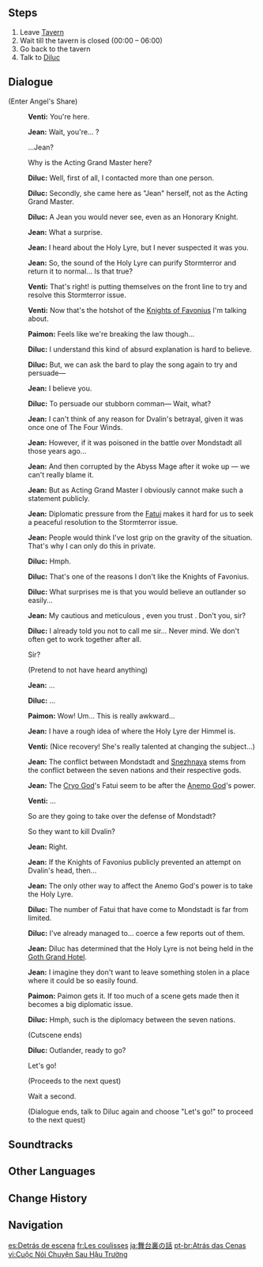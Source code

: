 {{About|the quest|the event quest|Behind the Scenes (Event Quest)|the Behind the Scenes Series about the development of Genshin Impact|Developer Insight}}
{{Quest Infobox
|id            = 00377
|image         = Archon Quest C0A2 Behind the Scenes.png
|type          = Archon
|chapter       = Prologue
|actNum        = II
|act           = For a Tomorrow Without Tears
|part          = 8
|startLocation = [[Mondstadt City|Mondstadt]], [[Mondstadt]]
|region        = Mondstadt
|area          = Starfell Valley
|subarea       = Mondstadt City
|prev          = Wild Escape
|next          = Chasing Shadows
|rewards       = Adventure EXP*175;Mora*4,225;Character EXP*2,200;Fine Enhancement Ore*4
|characters    = Diluc;Jean;Paimon;Traveler;Venti
|voiced        = yes
}}
{{TeyvatQuest|0|2|part=8}}
==Steps==
# Leave [[Angel's Share|Tavern]]
# Wait till the tavern is closed (00:00 – 06:00)
# Go back to the tavern
# Talk to [[Diluc]]

==Dialogue==
{{Quest Description|In your haste fleeing the confusion you found yourself in Diluc's tavern, where &mdash; to your surprise &mdash; he decided to help hide you. Diluc agrees to meet back at the tavern after nightfall with his "contacts" &mdash; who could they be?}}
{{Dialogue Start}}
;(Enter Angel's Share)
:{{A|vo mdaq051 2 venti 01.ogg}} '''Venti:''' You're here.
:{{A|vo mdaq051 2 qin 01.ogg}} '''Jean:''' Wait, you're... {{Traveler}}?
:{{DIcon}} ...Jean?
:{{DIcon}} Why is the Acting Grand Master here?
:{{A|vo mdaq051 2 diluc 01.ogg}} '''Diluc:''' Well, first of all, I contacted more than one person.
:{{A|vo mdaq051 2 diluc 02.ogg}} '''Diluc:''' Secondly, she came here as "Jean" herself, not as the Acting Grand Master.
:{{A|vo mdaq051 2 diluc 03.ogg}} '''Diluc:''' A Jean you would never see, even as an Honorary Knight.
:{{A|vo mdaq051 2 qin 02.ogg}} '''Jean:''' What a surprise.
:{{A|vo mdaq051 2 qin 03.ogg}} '''Jean:''' I heard about the Holy Lyre, but I never suspected it was you.
:{{A|vo mdaq051 2 qin 04.ogg}} '''Jean:''' So, the sound of the Holy Lyre can purify Stormterror and return it to normal... Is that true?
:{{A|vo mdaq051 2 venti 02.ogg}} '''Venti:''' That's right! {{Traveler}} is putting themselves on the front line to try and resolve this Stormterror issue.
:{{A|vo mdaq051 2 venti 03a.ogg}} '''Venti:''' Now that's the hotshot of the [[Knights of Favonius]] I'm talking about.
:{{A|vo mdaq051 2 paimon 01.ogg}} '''Paimon:''' Feels like we're breaking the law though...
:{{A|vo mdaq051 2 diluc 04.ogg}} '''Diluc:''' I understand this kind of absurd explanation is hard to believe.
:{{A|vo mdaq051 2 diluc 05.ogg}} '''Diluc:''' But, we can ask the bard to play the song again to try and persuade&mdash;
:{{A|vo mdaq051 2 qin 05.ogg}} '''Jean:''' I believe you.
:{{A|vo mdaq051 2 diluc 06.ogg}} '''Diluc:''' To persuade our stubborn comman&mdash; Wait, what?
:{{A|vo mdaq051 2 qin 06.ogg}} '''Jean:''' I can't think of any reason for Dvalin's betrayal, given it was once one of The Four Winds.
:{{A|vo mdaq051 2 qin 07.ogg}} '''Jean:''' However, if it was poisoned in the battle over Mondstadt all those years ago...
:{{A|vo mdaq051 2 qin 08.ogg}} '''Jean:''' And then corrupted by the Abyss Mage after it woke up &mdash; we can't really blame it.
:{{A|vo mdaq051 2 qin 09.ogg}} '''Jean:''' But as Acting Grand Master I obviously cannot make such a statement publicly.
:{{A|vo mdaq051 2 qin 10.ogg}} '''Jean:''' Diplomatic pressure from the [[Fatui]] makes it hard for us to seek a peaceful resolution to the Stormterror issue.
:{{A|vo mdaq051 2 qin 11.ogg}} '''Jean:''' People would think I've lost grip on the gravity of the situation. That's why I can only do this in private.
:{{A|vo mdaq051 2 diluc 07.ogg}} '''Diluc:''' Hmph.
:{{A|vo mdaq051 2 diluc 08.ogg}} '''Diluc:''' That's one of the reasons I don't like the Knights of Favonius.
:{{A|vo mdaq051 2 diluc 09.ogg}} '''Diluc:''' What surprises me is that you would believe an outlander so easily...
:{{A|vo mdaq051 2 qin 12.ogg}} '''Jean:''' My cautious and meticulous {{Color|buzzword|superior}}, even you trust {{MC|him|her|mc=1}}. Don't you, sir?
:{{A|vo mdaq051 2 diluc 10.ogg}} '''Diluc:''' I already told you not to call me sir... Never mind. We don't often get to work together after all.
:{{DIcon}} Sir?
:{{DIcon}} (Pretend to not have heard anything)
:{{A|vo mdaq051 2 qin 13.ogg}} '''Jean:''' ...
:{{A|vo mdaq051 2 diluc 11.ogg}} '''Diluc:''' ...
:{{A|vo mdaq051 2 paimon 02.ogg}} '''Paimon:''' Wow! Um... This is really awkward...
:{{A|vo mdaq051 2 qin 14.ogg}} '''Jean:''' I have a rough idea of where the Holy Lyre der Himmel is.
:{{A|vo mdaq051 2 venti 04.ogg}} '''Venti:''' (Nice recovery! She's really talented at changing the subject...)
:{{A|vo mdaq051 2 qin 15.ogg}} '''Jean:''' The conflict between Mondstadt and [[Snezhnaya]] stems from the conflict between the seven nations and their respective gods.
:{{A|vo mdaq051 2 qin 16.ogg}} '''Jean:''' The [[Tsaritsa|Cryo God]]'s Fatui seem to be after the [[Barbatos|Anemo God]]'s power.
:{{A|vo mdaq051 2 venti 05.ogg}} '''Venti:''' ...
:{{DIcon}} So are they going to take over the defense of Mondstadt?
:{{DIcon}} So they want to kill Dvalin?
:{{A|vo mdaq051 2 qin 17.ogg}} '''Jean:''' Right.
:{{A|vo mdaq051 2 qin 18.ogg}} '''Jean:''' If the Knights of Favonius publicly prevented an attempt on Dvalin's head, then...
:{{A|vo mdaq051 2 qin 19.ogg}} '''Jean:''' The only other way to affect the Anemo God's power is to take the Holy Lyre.
:{{A|vo mdaq051 2 diluc 12.ogg}} '''Diluc:''' The number of Fatui that have come to Mondstadt is far from limited.
:{{A|vo mdaq051 2 diluc 13.ogg}} '''Diluc:''' I've already managed to... coerce a few reports out of them.
:{{A|vo mdaq051 2 qin 20.ogg}} '''Jean:''' Diluc has determined that the Holy Lyre is not being held in the [[Goth Grand Hotel]].
:{{A|vo mdaq051 2 qin 21.ogg}} '''Jean:''' I imagine they don't want to leave something stolen in a place where it could be so easily found.
:{{A|vo mdaq051 2 paimon 03.ogg}} '''Paimon:''' Paimon gets it. If too much of a scene gets made then it becomes a big diplomatic issue.
:{{A|vo mdaq051 2 diluc 14.ogg}} '''Diluc:''' Hmph, such is the diplomacy between the seven nations.
:;(Cutscene ends)

:{{A|vo mdaq051 2 diluc 15.ogg}} '''Diluc:''' Outlander, ready to go?
:{{DIcon}} Let's go!
:;(Proceeds to the next quest)
:{{DIcon}} Wait a second.
:;(Dialogue ends, talk to Diluc again and choose "Let's go!" to proceed to the next quest)
{{Dialogue End}}

==Soundtracks==
{{Soundtracks by Category Table|type=quest}}

==Other Languages==
{{Other Languages
|en      = Behind the Scenes
|zhs     = 幕后谈话
|zhs_rm  = Mùhòu Tánhuà
|zht     = 幕後談話
|zht_rm  = Mùhòu Tánhuà
|zh_tl   = Backstage Chat
|ja      = 舞台裏の話
|ja_rm   = Butai-ura no Hanashi
|ja_tl   = Offstage Talk
|ko      = 막후 담화
|ko_tl   = Backstage Talk
|es      = Detrás de escena
|es_tl   = Behind the Scenes
|fr      = Les coulisses
|fr_tl   = The Backstage
|ru      = За кулисами
|ru_tl   = Behind the Scenes
|th      = บทสนทนาที่อยู่เบื้องหลัง
|th_rm   = Botsonthana thia-yu bueanglang
|th_tl   = Background Conversation
|vi      = Cuộc Nói Chuyện Sau Hậu Trường
|vi_tl   = Backstage Chat
|de      = Hinter dem Vorhang
|de_tl   = Behind the Curtain
|id      = Di Belakang Layar
|id_tl   = Behind the Scenes
|pt      = Atrás das Cenas
|pt_tl   = Behind the Scenes
|tr      = Gözlerden Uzakta
|tr_tl   = Out of Sight
|it      = Dietro le quinte
|it_tl   = Behind the Scenes
}}

==Change History==
{{Change History|1.0}}

==Navigation==
{{Archon Quest Navbox|chapter=Prologue}}

[[es:Detrás de escena]]
[[fr:Les coulisses]]
[[ja:舞台裏の話]]
[[pt-br:Atrás das Cenas]]
[[vi:Cuộc Nói Chuyện Sau Hậu Trường]]